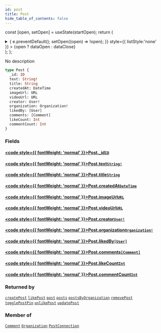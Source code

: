 ```yaml
---
id: post
title: Post
hide_table_of_contents: false
---
```






const [open, setOpen] = useState(startOpen);
return (
<details {...(open ? { open: true } : {})} className="details" style={{ border:'none', boxShadow:'none', background:'var(--ifm-background-color)' }}>
<summary
onClick={(e) => {
e.preventDefault();
setOpen((open) => !open);
}}
style={{ listStyle:'none' }} >
{open ? dataOpen : dataClose}
</summary>
{open && children}
</details>
);
};

No description

```graphql
type Post {
  _id: ID
  text: String!
  title: String
  createdAt: DateTime
  imageUrl: URL
  videoUrl: URL
  creator: User!
  organization: Organization!
  likedBy: [User]
  comments: [Comment]
  likeCount: Int
  commentCount: Int
}
```

### Fields

#### [<code style={{ fontWeight: 'normal' }}>Post.<b>\_id</b></code>](#)<Bullet />[`ID`](/schema/scalars/id) <Badge class="secondary" text="scalar"/>

>

#### [<code style={{ fontWeight: 'normal' }}>Post.<b>text</b></code>](#)<Bullet />[`String!`](/schema/scalars/string) <Badge class="secondary" text="non-null"/> <Badge class="secondary" text="scalar"/>

>

#### [<code style={{ fontWeight: 'normal' }}>Post.<b>title</b></code>](#)<Bullet />[`String`](/schema/scalars/string) <Badge class="secondary" text="scalar"/>

>

#### [<code style={{ fontWeight: 'normal' }}>Post.<b>createdAt</b></code>](#)<Bullet />[`DateTime`](/schema/scalars/date-time) <Badge class="secondary" text="scalar"/>

>

#### [<code style={{ fontWeight: 'normal' }}>Post.<b>imageUrl</b></code>](#)<Bullet />[`URL`](/schema/scalars/url) <Badge class="secondary" text="scalar"/>

>

#### [<code style={{ fontWeight: 'normal' }}>Post.<b>videoUrl</b></code>](#)<Bullet />[`URL`](/schema/scalars/url) <Badge class="secondary" text="scalar"/>

>

#### [<code style={{ fontWeight: 'normal' }}>Post.<b>creator</b></code>](#)<Bullet />[`User!`](/schema/objects/user) <Badge class="secondary" text="non-null"/> <Badge class="secondary" text="object"/>

>

#### [<code style={{ fontWeight: 'normal' }}>Post.<b>organization</b></code>](#)<Bullet />[`Organization!`](/schema/objects/organization) <Badge class="secondary" text="non-null"/> <Badge class="secondary" text="object"/>

>

#### [<code style={{ fontWeight: 'normal' }}>Post.<b>likedBy</b></code>](#)<Bullet />[`[User]`](/schema/objects/user) <Badge class="secondary" text="list"/> <Badge class="secondary" text="object"/>

>

#### [<code style={{ fontWeight: 'normal' }}>Post.<b>comments</b></code>](#)<Bullet />[`[Comment]`](/schema/objects/comment) <Badge class="secondary" text="list"/> <Badge class="secondary" text="object"/>

>

#### [<code style={{ fontWeight: 'normal' }}>Post.<b>likeCount</b></code>](#)<Bullet />[`Int`](/schema/scalars/int) <Badge class="secondary" text="scalar"/>

>

#### [<code style={{ fontWeight: 'normal' }}>Post.<b>commentCount</b></code>](#)<Bullet />[`Int`](/schema/scalars/int) <Badge class="secondary" text="scalar"/>

>

### Returned by

[`createPost`](/schema/mutations/create-post) <Badge class="secondary" text="mutation"/><Bullet />[`likePost`](/schema/mutations/like-post) <Badge class="secondary" text="mutation"/><Bullet />[`post`](/schema/queries/post) <Badge class="secondary" text="query"/><Bullet />[`posts`](/schema/queries/posts) <Badge class="secondary" text="query"/><Bullet />[`postsByOrganization`](/schema/queries/posts-by-organization) <Badge class="secondary" text="query"/><Bullet />[`removePost`](/schema/mutations/remove-post) <Badge class="secondary" text="mutation"/><Bullet />[`togglePostPin`](/schema/mutations/toggle-post-pin) <Badge class="secondary" text="mutation"/><Bullet />[`unlikePost`](/schema/mutations/unlike-post) <Badge class="secondary" text="mutation"/><Bullet />[`updatePost`](/schema/mutations/update-post) <Badge class="secondary" text="mutation"/>

### Member of

[`Comment`](/schema/objects/comment) <Badge class="secondary" text="object"/><Bullet />[`Organization`](/schema/objects/organization) <Badge class="secondary" text="object"/><Bullet />[`PostConnection`](/schema/objects/post-connection) <Badge class="secondary" text="object"/>
